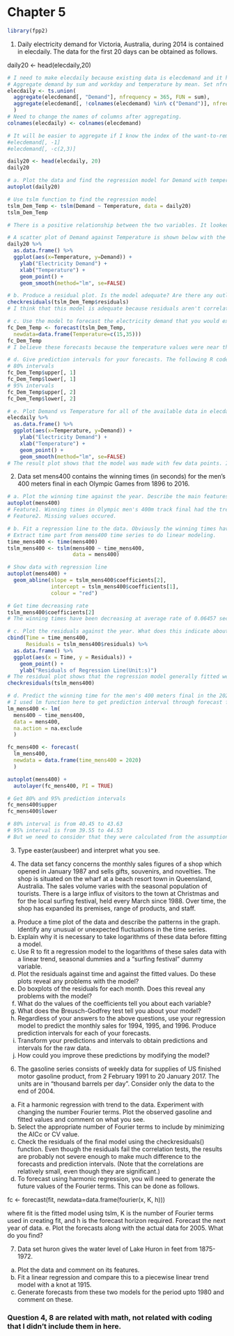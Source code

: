 # Chapter 5

```r

library(fpp2)

```

1. Daily electricity demand for Victoria, Australia, during 2014 is contained in elecdaily. The data for the first 20 days can be obtained as follows.

daily20 <- head(elecdaily,20)

```r

# I need to make elecdaily because existing data is elecdemand and it has half-hourly electricity demand for Victoria, Australia.
# Aggregate demand by sum and workday and temperature by mean. Set nfrequency as 365 to aggregate data for each day.
elecdaily <- ts.union(
  aggregate(elecdemand[, "Demand"], nfrequency = 365, FUN = sum),
  aggregate(elecdemand[, !colnames(elecdemand) %in% c("Demand")], nfrequency = 365, FUN = mean)
  )
# Need to change the names of columns after aggregating.
colnames(elecdaily) <- colnames(elecdemand)

# It will be easier to aggregate if I know the index of the want-to-remove column
#elecdemand[, -1]
#elecdemand[, -c(2,3)]

daily20 <- head(elecdaily, 20)
daily20

# a. Plot the data and find the regression model for Demand with temperature as an explanatory variable. Why is there a positive relationship?
autoplot(daily20)

# Use tslm function to find the regression model
tslm_Dem_Temp <- tslm(Demand ~ Temperature, data = daily20)
tslm_Dem_Temp

# There is a positive relationship between the two variables. It looked like it happened because of air conditioner and fan. It's likely that as temperature increased, people wanted to run them and it increased the demand of electricity

# A scatter plot of Demand against Temperature is shown below with the estimated regression line. This graph shows the positive relation a lot more clearly
daily20 %>%
  as.data.frame() %>%
  ggplot(aes(x=Temperature, y=Demand)) +
    ylab("Electricity Demand") +
    xlab("Temperature") +
    geom_point() +
    geom_smooth(method="lm", se=FALSE)

# b. Produce a residual plot. Is the model adequate? Are there any outliers or influential observations?
checkresiduals(tslm_Dem_Temp$residuals)
# I think that this model is adequate because residuals aren't correlated with each other. But there was an outlier.

# c. Use the model to forecast the electricity demand that you would expect for the next day if the maximum temperature was 15 and compare it with the forecast if the with maximum temperature was 35. Do you believe these forecasts?
fc_Dem_Temp <- forecast(tslm_Dem_Temp, 
  newdata=data.frame(Temperature=c(15,35)))
fc_Dem_Temp
# I believe these forecasts because the temperature values were near the range of temperatures in the data

# d. Give prediction intervals for your forecasts. The following R code will get you started:
# 80% intervals
fc_Dem_Temp$upper[, 1]
fc_Dem_Temp$lower[, 1]
# 95% intervals
fc_Dem_Temp$upper[, 2]
fc_Dem_Temp$lower[, 2]

# e. Plot Demand vs Temperature for all of the available data in elecdaily. What does this say about your model?
elecdaily %>%
  as.data.frame() %>%
  ggplot(aes(x=Temperature, y=Demand)) +
    ylab("Electricity Demand") +
    xlab("Temperature") +
    geom_point() +
    geom_smooth(method="lm", se=FALSE)
# The result plot shows that the model was made with few data points. It could've explained the data of the first 20 days well, but it wasn't right model for total data points

```


2. Data set mens400 contains the winning times (in seconds) for the men's 400 meters final in each Olympic Games from 1896 to 2016.

```r

# a. Plot the winning time against the year. Describe the main features of the plot.
autoplot(mens400)
# Feature1. Winning times in Olympic men's 400m track final had the trend of decreasing as time went on.
# Feature2. Missing values occured.

# b. Fit a regression line to the data. Obviously the winning times have been decreasing, but at what average rate per year?
# Extract time part from mens400 time series to do linear modeling.
time_mens400 <- time(mens400)
tslm_mens400 <- tslm(mens400 ~ time_mens400, 
                     data = mens400)

# Show data with regression line
autoplot(mens400) +
  geom_abline(slope = tslm_mens400$coefficients[2],
              intercept = tslm_mens400$coefficients[1],
              colour = "red")

# Get time decreasing rate
tslm_mens400$coefficients[2]
# The winning times have been decreasing at average rate of 0.06457 second per year.

# c. Plot the residuals against the year. What does this indicate about the suitability of the fitted line?
cbind(Time = time_mens400, 
      Residuals = tslm_mens400$residuals) %>%
  as.data.frame() %>%
  ggplot(aes(x = Time, y = Residuals)) +
    geom_point() +
    ylab("Residuals of Regression Line(Unit:s)")
# The residual plot shows that the regression model generally fitted well to the data. I can check it using checkresiduals function, too.
checkresiduals(tslm_mens400)

# d. Predict the winning time for the men's 400 meters final in the 2020 Olympics. Give a prediction interval for your forecasts. What assumptions have you made in these calculations?
# I used lm function here to get prediction interval through forecast function. Forecast function can't calculate prediction interval when there is any missing values in the data.
lm_mens400 <- lm(
  mens400 ~ time_mens400, 
  data = mens400,
  na.action = na.exclude
  )

fc_mens400 <- forecast(
  lm_mens400, 
  newdata = data.frame(time_mens400 = 2020)
  )

autoplot(mens400) +
  autolayer(fc_mens400, PI = TRUE)

# Get 80% and 95% prediction intervals
fc_mens400$upper
fc_mens400$lower

# 80% interval is from 40.45 to 43.63
# 95% interval is from 39.55 to 44.53
# But we need to consider that they were calculated from the assumption that the residuals from model were normally distributed. But we saw from the result of checkresiduals function that it isn't true.

```


3. Type easter(ausbeer) and interpret what you see.

5. The data set fancy concerns the monthly sales figures of a shop which opened in January 1987 and sells gifts, souvenirs, and novelties. The shop is situated on the wharf at a beach resort town in Queensland, Australia. The sales volume varies with the seasonal population of tourists. There is a large influx of visitors to the town at Christmas and for the local surfing festival, held every March since 1988. Over time, the shop has expanded its premises, range of products, and staff.

a. Produce a time plot of the data and describe the patterns in the graph. Identify any unusual or unexpected fluctuations in the time series.
b. Explain why it is necessary to take logarithms of these data before fitting a model.
c. Use R to fit a regression model to the logarithms of these sales data with a linear trend, seasonal dummies and a "surfing festival" dummy variable.
d. Plot the residuals against time and against the fitted values. Do these plots reveal any problems with the model?
e. Do boxplots of the residuals for each month. Does this reveal any problems with the model?
f. What do the values of the coefficients tell you about each variable?
g. What does the Breusch-Godfrey test tell you about your model?
h. Regardless of your answers to the above questions, use your regression model to predict the monthly sales for 1994, 1995, and 1996. Produce prediction intervals for each of your forecasts.
i. Transform your predictions and intervals to obtain predictions and intervals for the raw data.
j. How could you improve these predictions by modifying the model?

6. The gasoline series consists of weekly data for supplies of US finished motor gasoline product, from 2 February 1991 to 20 January 2017. The units are in "thousand barrels per day". Consider only the data to the end of 2004.

a. Fit a harmonic regression with trend to the data. Experiment with changing the number Fourier terms. Plot the observed gasoline and fitted values and comment on what you see.
b. Select the appropriate number of Fourier terms to include by minimizing the AICc or CV value.
c. Check the residuals of the final model using the checkresiduals() function. Even though the residuals fail the correlation tests, the results are probably not severe enough to make much difference to the forecasts and prediction intervals. (Note that the correlations are relatively small, even though they are significant.)
d. To forecast using harmonic regression, you will need to generate the future values of the Fourier terms. This can be done as follows.

fc <- forecast(fit, newdata=data.frame(fourier(x, K, h)))

where fit is the fitted model using tslm, K is the number of Fourier terms used in creating fit, and h is the forecast horizon required. Forecast the next year of data.
e. Plot the forecasts along with the actual data for 2005. What do you find?

7. Data set huron gives the water level of Lake Huron in feet from 1875-1972.

a. Plot the data and comment on its features.
b. Fit a linear regression and compare this to a piecewise linear trend model with a knot at 1915.
c. Generate forecasts from these two models for the period upto 1980 and comment on these.

### Question 4, 8 are related with math, not related with coding that I didn't include them in here.